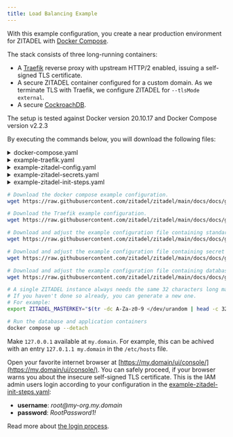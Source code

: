 ```yaml
---
title: Load Balancing Example
---
```



With this example configuration, you create a near production environment for ZITADEL with [Docker Compose](https://docs.docker.com/compose/).

The stack consists of three long-running containers:

- A [Traefik](https://doc.traefik.io/traefik/) reverse proxy with upstream HTTP/2 enabled, issuing a self-signed TLS certificate.
- A secure ZITADEL container configured for a custom domain. As we terminate TLS with Traefik, we configure ZITADEL for `--tlsMode external`.
- A secure [CockroachDB](https://www.cockroachlabs.com/docs/stable/).

The setup is tested against Docker version 20.10.17 and Docker Compose version v2.2.3

By executing the commands below, you will download the following files:

<details>
  <summary>docker-compose.yaml</summary>
  <CodeBlock language="yaml">{DockerComposeSource}</CodeBlock>
</details>
<details>
  <summary>example-traefik.yaml</summary>
  <CodeBlock language="yaml">{ExampleTraefikSource}</CodeBlock>
</details>
<details>
  <summary>example-zitadel-config.yaml</summary>
  <CodeBlock language="yaml">{ExampleZITADELConfigSource}</CodeBlock>
</details>
<details>
  <summary>example-zitadel-secrets.yaml</summary>
  <CodeBlock language="yaml">{ExampleZITADELSecretsSource}</CodeBlock>
</details>
<details>
  <summary>example-zitadel-init-steps.yaml</summary>
  <CodeBlock language="yaml">{ExampleZITADELInitStepsSource}</CodeBlock>
</details>

```bash
# Download the docker compose example configuration.
wget https://raw.githubusercontent.com/zitadel/zitadel/main/docs/docs/guides/deploy/loadbalancing-example/docker-compose.yaml

# Download the Traefik example configuration.
wget https://raw.githubusercontent.com/zitadel/zitadel/main/docs/docs/guides/deploy/loadbalancing-example/example-traefik.yaml

# Download and adjust the example configuration file containing standard configuration.
wget https://raw.githubusercontent.com/zitadel/zitadel/main/docs/docs/guides/deploy/loadbalancing-example/example-zitadel-config.yaml

# Download and adjust the example configuration file containing secret configuration.
wget https://raw.githubusercontent.com/zitadel/zitadel/main/docs/docs/guides/deploy/loadbalancing-example/example-zitadel-secrets.yaml

# Download and adjust the example configuration file containing database initialization configuration.
wget https://raw.githubusercontent.com/zitadel/zitadel/main/docs/docs/guides/deploy/loadbalancing-example/example-zitadel-init-steps.yaml

# A single ZITADEL instance always needs the same 32 characters long masterkey
# If you haven't done so already, you can generate a new one.
# For example:
export ZITADEL_MASTERKEY="$(tr -dc A-Za-z0-9 </dev/urandom | head -c 32)"

# Run the database and application containers
docker compose up --detach
```

Make `127.0.0.1` available at `my.domain`. For example, this can be achived with an entry `127.0.1.1 my.domain` in the `/etc/hosts` file.

Open your favorite internet browser at [https://my.domain/ui/console/](https://my.domain/ui/console/).
You can safely proceed, if your browser warns you about the insecure self-signed TLS certificate.
This is the IAM admin users login according to your configuration in the [example-zitadel-init-steps.yaml](./example-zitadel-init-steps.yaml):

- **username**: _root@<span></span>my-org.my.domain_
- **password**: _RootPassword1!_

Read more about [the login process](../../manuals/user-login).
